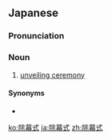 ==Japanese==
{{ja-kanjitab|じょ|まく|しき|yomi=on}}

===Pronunciation===
{{ja-pron|yomi=o|じょまくしき}}

===Noun===
{{ja-noun|じょまくしき}}

# [[unveiling ceremony]]

====Synonyms====
* {{ja-r|除幕|じょまく}}

[[ko:除幕式]]
[[ja:除幕式]]
[[zh:除幕式]]